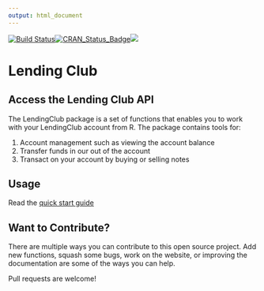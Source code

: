 ```yaml
---
output: html_document
---
```


[![Build Status](https://travis-ci.org/kuhnrl30/LendingClub.svg?branch=master)](https://travis-ci.org/kuhnrl30/LendingClub)[![CRAN\_Status\_Badge](http://www.r-pkg.org/badges/version/LendingClub)](https://cran.r-project.org/package=LendingClub)[![](https://cranlogs.r-pkg.org/badges/grand-total/LendingClub)](https://cranlogs.r-pkg.org/badges/grand-total/LendingClub)

# Lending Club  

## Access the Lending Club API
The LendingClub package is a set of functions that enables you to work with your LendingClub account from R.  The package contains tools for:  

1. Account management such as viewing the account balance  
2. Transfer funds in our out of the account  
2. Transact on your account by buying or selling notes  


## Usage 
Read the [quick start guide](articles/LendingClub.html)

## Want to Contribute?
There are multiple ways you can contribute to this open source project.  Add new functions, squash some bugs, work on the website, or improving the documentation are some of the ways you can help. 

Pull requests are welcome!